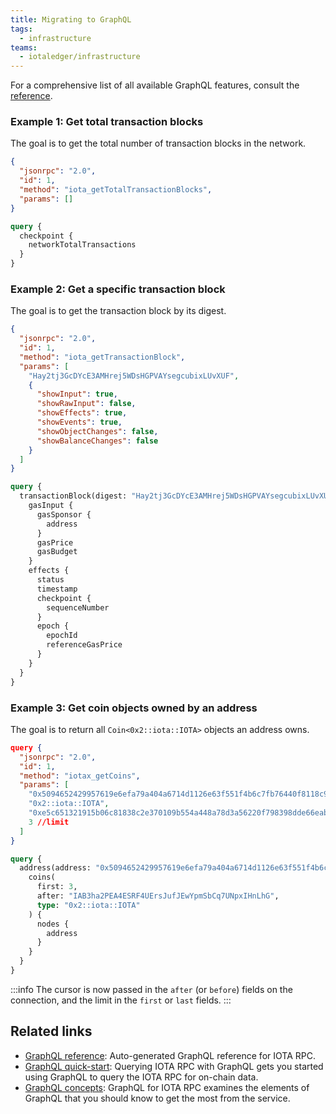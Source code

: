 ```yaml
---
title: Migrating to GraphQL
tags: 
  - infrastructure
teams:
  - iotaledger/infrastructure
---
```



<MigrateToGraphql />

For a comprehensive list of all available GraphQL features, consult the [reference](../../references/iota-graphql.mdx).

### Example 1: Get total transaction blocks

The goal is to get the total number of transaction blocks in the network.

<Tabs groupId="migrating-json-rpc">

<TabItem value="json-rpc1" label="JSON-RPC">

```json
{
  "jsonrpc": "2.0",
  "id": 1,
  "method": "iota_getTotalTransactionBlocks",
  "params": []
}
```

</TabItem>
<TabItem value="graphql1" label="GraphQL">

```graphql
query {
  checkpoint {
    networkTotalTransactions
  }
}
```

</TabItem>
</Tabs>

### Example 2: Get a specific transaction block
The goal is to get the transaction block by its digest.

<Tabs groupId="migrating-json-rpc">

<TabItem value="json-rpc2" label="JSON-RPC">

```json
{
  "jsonrpc": "2.0",
  "id": 1,
  "method": "iota_getTransactionBlock",
  "params": [
    "Hay2tj3GcDYcE3AMHrej5WDsHGPVAYsegcubixLUvXUF",
    {
      "showInput": true,
      "showRawInput": false,
      "showEffects": true,
      "showEvents": true,
      "showObjectChanges": false,
      "showBalanceChanges": false
    }
  ]
}
```

</TabItem>
<TabItem value="graphql2" label="GraphQL">

```graphql
query {
  transactionBlock(digest: "Hay2tj3GcDYcE3AMHrej5WDsHGPVAYsegcubixLUvXUF") {
    gasInput {
      gasSponsor {
        address
      }
      gasPrice
      gasBudget
    }
    effects {
      status
      timestamp
      checkpoint {
        sequenceNumber
      }
      epoch {
        epochId
        referenceGasPrice
      }
    }
  }
}
```
</TabItem>
</Tabs>

### Example 3: Get coin objects owned by an address

The goal is to return all `Coin<0x2::iota::IOTA>` objects an address owns.

<Tabs groupId="migrating-json-rpc">

<TabItem value="json-rpc3" label="JSON-RPC">

```json
query {
  "jsonrpc": "2.0",
  "id": 1,
  "method": "iotax_getCoins",
  "params": [
    "0x5094652429957619e6efa79a404a6714d1126e63f551f4b6c7fb76440f8118c9", //owner
    "0x2::iota::IOTA",                                                      //coin type
    "0xe5c651321915b06c81838c2e370109b554a448a78d3a56220f798398dde66eab", //cursor
    3 //limit
  ]
}
```

</TabItem>
<TabItem value="graphql3" label="GraphQL">

```graphql
query {
  address(address: "0x5094652429957619e6efa79a404a6714d1126e63f551f4b6c7fb76440f8118c9") {
    coins(
      first: 3,
      after: "IAB3ha2PEA4ESRF4UErsJufJEwYpmSbCq7UNpxIHnLhG",
      type: "0x2::iota::IOTA"
    ) {
      nodes {
        address
      }
    }
  }
}
```

:::info
The cursor is now passed in the `after` (or `before`) fields on the connection, and the limit in the `first` or `last` fields.
:::

</TabItem>
</Tabs>

## Related links

- [GraphQL reference](../../references/iota-graphql.mdx): Auto-generated GraphQL reference for IOTA RPC.
- [GraphQL quick-start](../getting-started/graphql-rpc.mdx): Querying IOTA RPC with GraphQL gets you started using GraphQL to query the IOTA RPC for on-chain data.
- [GraphQL concepts](../graphql-rpc.mdx): GraphQL for IOTA RPC examines the elements of GraphQL that you should know to get the most from the service.